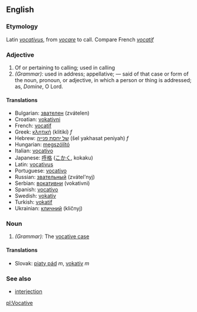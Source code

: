 ==English==
===Etymology===
Latin ''[[vocativus]]'', from ''[[vocare]]'' to call. Compare French ''[[vocatif]]''

===Adjective===
#Of or pertaining to calling; used in calling
#''(Grammar):'' used in address; appellative; — said of that case or form of the noun, pronoun, or adjective, in which a person or thing is addressed; as, ''Domine'', O Lord.

====Translations====
*Bulgarian: [[звателен]] (zvátelen)
*Croatian: [[vokativni]]
*French: [[vocatif]]
*Greek: [[κλητική]] (klitikí) ''f''
*Hebrew: [[של יחסת פנייה]] (šel yakhasat peniyah) ''f''
*Hungarian: [[megszólító]]
*Italian: [[vocativo]]
*Japanese: [[呼格]] ([[こかく]], kokaku)
*Latin: [[vocativus]]
*Portuguese: [[vocativo]]
*Russian: [[звательный]] (zvátel'nyj)
*Serbian: [[вокативни]] (vokativni)
*Spanish: [[vocativo]]
*Swedish: [[vokativ]]
*Turkish: [[vokatif]]
*Ukrainian: [[кличний]] (kličnyj)

===Noun===
#''(Grammar):'' The [[vocative case]]

====Translations====
*Slovak: [[piaty pád]] ''m'', [[vokatív]] ''m''

===See also===
*[[interjection]]

[[pl:Vocative]]